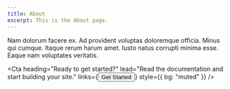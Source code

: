 ```yaml
---
title: About
excerpt: This is the About page.
---
```


<PageHeader 
  heading="About"
  lead="This is the About page"
/>

<Section
  heading="Cards"
  lead="Voluptates tempora harum iusto. Consequuntur sunt est accusantium ratione"
>
<Grid columns={[1, 2]} gap={[0, 4, 8]}>
    <Card 
      heading="Gaeritatis assumenda totam"
      imageUrl="placeholder.jpg"
    >
Nam dolorum facere ex. Ad provident voluptas doloremque officia. Minus qui cumque.
    </Card>
    <Card 
      heading="Iusto natus"
      imageUrl="placeholder.jpg"
    >
Itaque rerum harum amet. Iusto natus corrupti minima esse. Eaque nam voluptates veritatis.
    </Card>
</Grid>
</Section>



<Cta 
  heading="Ready to get started?"
  lead="Read the documentation and start building your site."
  links={<Button url="https://flex.arshad.io/docs">Get Started</Button>}
  style={{
    bg: "muted"
  }}
/>
